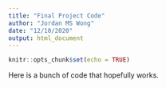 ```yaml
---
title: "Final Project Code"
author: "Jordan MS Wong"
date: "12/10/2020"
output: html_document
---
```


```r
knitr::opts_chunk$set(echo = TRUE)
```
Here is a bunch of code that hopefully works.  
